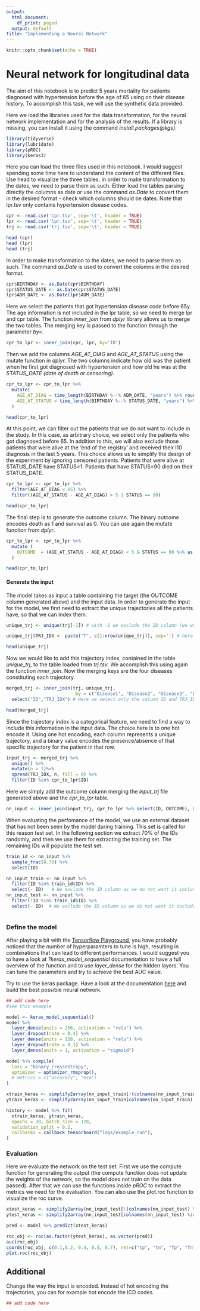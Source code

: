```yaml
---
output:
  html_document:
    df_print: paged
  output: default
title: "Implementing a Neural Network"
---
```


```r
knitr::opts_chunk$set(echo = TRUE)
```

# Neural network for longitudinal data

The aim of this notebook is to predict 5 years mortality for patients diagnosed with hypertension before the age of 65 using on their disease history. To accomplish this task, we will use the synthetic data provided.

Here we load the libraries used for the data transformation, for the neural network implementation and for the analysis of the results. If a library is missing, you can install it using the command *install.packages(pkgs)*.

```r
library(tidyverse)
library(lubridate)
library(pROC)
library(keras3)
```

Here you can load the three files used in this notebook. I would suggest spending some time here to understand the content of the different files. Use head to visualize the three tables. In order to make transformation to the dates, we need to parse them as such. Either load the tables parsing directly the columns as date or use the command *as.Date* to convert them in the desired format - check which columns should be dates. Note that lpr.tsv only contains hypertension disease codes.

```r
cpr <- read.csv('cpr.tsv', sep='\t', header = TRUE)
lpr <- read.csv('lpr.tsv', sep='\t', header = TRUE)
trj <- read.csv('trj.tsv', sep='\t', header = TRUE)

head (cpr)
head (lpr)
head (trj)
```

In order to make transformation to the dates, we need to parse them as such. The command *as.Date* is used to convert the columns in the desired format.

```r
cpr$BIRTHDAY <- as.Date(cpr$BIRTHDAY)
cpr$STATUS_DATE <- as.Date(cpr$STATUS_DATE)
lpr$ADM_DATE <- as.Date(lpr$ADM_DATE)
```

Here we select the patients that got hypertension disease code before 65y. The age information is not included in the lpr table, so we need to merge lpr and cpr table. The function *inner_join* from *dplyr* library allows us to merge the two tables. The merging key is passed to the function through the parameter *by=*.

```r
cpr_to_lpr <- inner_join(cpr, lpr, by='ID') 
```

Then we add the columns *AGE_AT_DIAG* and *AGE_AT_STATUS* using the mutate function in *dplyr.* The two columns indicate how old was the patient when he first got diagnosed with hypertension and how old he was at the *STATUS_DATE (date of death or censoring)*.

```r
cpr_to_lpr <- cpr_to_lpr %>% 
  mutate(
    AGE_AT_DIAG = time_length(BIRTHDAY %--% ADM_DATE, "years") %>% round(1),
    AGE_AT_STATUS = time_length(BIRTHDAY %--% STATUS_DATE, "years") %>% round(1)
  )

head(cpr_to_lpr)
```

At this point, we can filter out the patients that we do not want to include in the study. In this case, as arbitrary choice, we select only the patients who got diagnosed before 65. In addition to this, we will also exclude those patients that were alive at the 'end of the registry' and received their I10 diagnosis in the last 5 years. This choice allows us to simplify the design of the experiment by ignoring censored patients. Patients that were alive at STATUS_DATE have STATUS=1. Patients that have STATUS=90 died on their STATUS_DATE.

```r
cpr_to_lpr <- cpr_to_lpr %>% 
  filter(AGE_AT_DIAG < 65) %>%
  filter((AGE_AT_STATUS - AGE_AT_DIAG) > 5 | STATUS == 90)

head(cpr_to_lpr)
```

The final step is to generate the outcome column. The binary outcome encodes death as 1 and survival as 0. You can use again the mutate function from *dplyr*.

```r

cpr_to_lpr <- cpr_to_lpr %>% 
  mutate (
    OUTCOME  = (AGE_AT_STATUS - AGE_AT_DIAG) < 5 & STATUS == 90 %>% as.integer() #Death needs to occur within 5 years, and LPR STATUS has to be 90. 
  )

head(cpr_to_lpr)

```

#### Generate the input

The model takes as input a table containing the target (the OUTCOME column generated above) and the input data. In order to generate the input for the model, we first need to extract the unique trajectories all the patients have, so that we can index them.

```r
unique_trj <- unique(trj[-1]) # with -1 we exclude the ID column (we would have otherwise a unique row for each patient)

unique_trj$TRJ_IDX <- paste("T", c(1:nrow(unique_trj)), sep='') # here we generate an index for each trajectory. 

head(unique_trj)
```

Now we would like to add this trajectory index, contained in the table *unique_trj*, to the table loaded from *trj.tsv*. We accomplish this using again the function *inner_join*. Now the merging keys are the four diseases constituting each trajectory.

```r
merged_trj <- inner_join(trj, unique_trj, 
                          by = c("Disease1", "Disease2", "Disease3", "Disease4")) %>% 
  select("ID","TRJ_IDX") # Here we select only the column ID and TRJ_IDX, as the single disease information is not used in the model. 

head(merged_trj)
```

Since the trajectory index is a categorical feature, we need to find a way to include this information in the input data. The choice here is to one hot encode it. Using one hot encoding, each column represents a unique trajectory, and a binary value encodes the presence/absence of that specific trajectory for the patient in that row.

```r
input_trj <- merged_trj %>% 
  unique() %>%
  mutate(n = 1)%>% 
  spread(TRJ_IDX, n, fill = 0) %>% 
  filter(ID %in% cpr_to_lpr$ID)

```

Here we simply add the outcome column merging the *input_trj* file generated above and the *cpr_to_lpr* table.

```r
nn_input <- inner_join(input_trj, cpr_to_lpr %>% select(ID, OUTCOME), by="ID") # we select only ID and OUTCOME from cpr_to_lpr
```

When evaluating the perfomance of the model, we use an external dataset that has not been seen by the model during training. This set is called for this reason test set. In the following section we extract 70% of the IDs randomly, and then we use them for extracting the training set. The remaining IDs will populate the test set.

```r
train_id <- nn_input %>%
  sample_frac(0.70) %>% 
  select(ID)

nn_input_train <- nn_input %>% 
  filter(ID %in% train_id$ID) %>% 
  select(- ID)   # We exclude the ID column as we do not want it included in the input data
nn_input_test <- nn_input %>% 
  filter(!ID %in% train_id$ID) %>% 
  select(- ID)  # We exclude the ID column as we do not want it included in the input data
  
```

### Define the model

After playing a bit with the [Tensorflow Playground](https://playground.tensorflow.org/), you have probably noticed that the number of hyperparamters to tune is high, resulting in combinations that can lead to different performances. I would suggest you to have a look at *?keras_model_sequential* documentation to have a full overview of the function and to use *layer_dense* for the hidden layers. You can tune the parameters and try to achieve the best AUC value.

Try to use the keras package. Have a look at the documentation [here](https://www.rstudio.com/blog/keras-for-r/) and build the best possible neural network.

```r

## add code here
#see this example

model <- keras_model_sequential() 
model %>% 
  layer_dense(units = 256, activation = "relu") %>% 
  layer_dropout(rate = 0.4) %>% 
  layer_dense(units = 128, activation = "relu") %>%
  layer_dropout(rate = 0.3) %>%
  layer_dense(units = 1, activation = "sigmoid")

model %>% compile(
  loss = "binary_crossentropy",
  optimizer = optimizer_rmsprop(),
  # metrics = c("accuracy", "mse")
)

xtrain_keras <- simplify2array(nn_input_train[!(colnames(nn_input_train) %in% "OUTCOME")])
ytrain_keras <- simplify2array(nn_input_train[colnames(nn_input_train) %in% "OUTCOME"])

history <- model %>% fit(
  xtrain_keras, ytrain_keras, 
  epochs = 30, batch_size = 128, 
  validation_split = 0.2,
  callbacks = callback_tensorboard("logs/example_run"),
)

```

### Evaluation

Here we evaluate the network on the test set. First we use the compute function for generating the output (the compute function does not update the weights of the network, so the model does not train on the data passed). After that we can use the functions inside *pROC* to extract the metrics we need for the evaluation. You can also use the plot.roc function to visualize the roc curve.

```r
xtest_keras <- simplify2array(nn_input_test[!(colnames(nn_input_test) %in% "OUTCOME")])
ytest_keras <- simplify2array(nn_input_test[colnames(nn_input_test) %in% "OUTCOME"])

pred <- model %>% predict(xtest_keras)

roc_obj <- roc(as.factor(ytest_keras), as.vector(pred))
auc(roc_obj)
coords(roc_obj, c(0.1,0.2, 0.4, 0.5, 0.7), ret=c("tp", "tn", "fp", "fn", "sensitivity", "specificity"))
plot.roc(roc_obj)
```

## Additional

Change the way the input is encoded. Instead of hot encoding the trajectories, you can for example hot encode the ICD codes.

```r

## add code here

```

